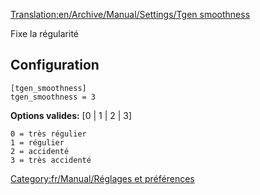 [[Translation:en/Archive/Manual/Settings/Tgen smoothness]]


Fixe la régularité

== Configuration ==

<pre>
[tgen_smoothness]
tgen_smoothness = 3
</pre>

'''Options valides:''' [0 | 1 | 2 | 3]

<pre>
0 = très régulier
1 = régulier
2 = accidenté
3 = très accidenté
</pre>

[[Category:fr/Manual/Réglages et préférences]]